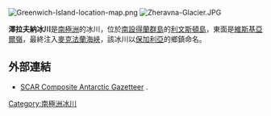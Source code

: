 {{no footnotes|time=2013-10-29T04:05:30+00:00}}
[[Image:Greenwich-Island-location-map.png|thumb]]
[[Image:Zheravna-Glacier.JPG|thumb]]

'''澤拉夫納冰川'''是[[南極洲|南極洲]]的冰川，位於[[南設得蘭群島|南設得蘭群島]]的[[利文斯頓島|利文斯頓島]]，東面是[[維斯基亞爾嶺|維斯基亞爾嶺]]，最終注入[[麥克法蘭海峽|麥克法蘭海峽]]，該冰川以[[保加利亞|保加利亞]]的鄉鎮命名。

{{coord|62|32|50|S|59|40|56|W|type:glacier_region:AQ|display=title}}

==外部連結==
* [http://data.aad.gov.au/aadc/gaz/scar/ SCAR Composite Antarctic Gazetteer] {{WebCite|url=https://www.webcitation.org/5ug2CfC7m?url=http://data.aad.gov.au/aadc/gaz/scar/ |date=20101202140255 |dateformat=iso }}.

{{Antarctica-geo-stub}}
[[Category:南極洲冰川|Category:南極洲冰川]]